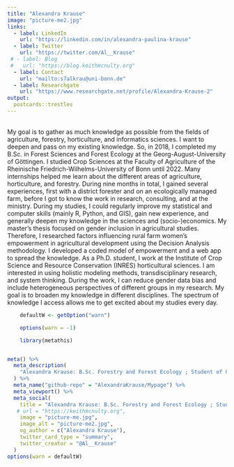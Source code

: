 ```yaml
---
title: "Alexandra Krause"
image: "picture-me2.jpg"
links:
  - label: LinkedIn
    url: "https://linkedin.com/in/alexandra-paulina-krause"
  - label: Twitter
    url: "https://twitter.com/Al__Krause"
 # - label: Blog
 #   url: "https://blog.keithmcnulty.org"
  - label: Contact
    url: "mailto:s7alkrau@uni-bonn.de"
  - label: Researchgate
    url: "https://www.researchgate.net/profile/Alexandra-Krause-2"
output:
  postcards::trestles
---
```


<br>
My goal is to gather as much knowledge as possible from the fields of agriculture, forestry, horticulture, and informatics sciences. I want to deepen and pass on my existing knowledge. So, in 2018, I completed my B.Sc. in Forest Sciences and Forest Ecology at the Georg-August-University of Göttingen. I studied Crop Sciences at the Faculty of Agriculture of the Rheinische Friedrich-Wilhelms-University of Bonn until 2022. Many internships helped me learn about the different areas of agriculture, horticulture, and forestry. During nine months in total, I gained several experiences, first with a district forester and on an ecologically managed farm, before I got to know the work in research, consulting, and at the ministry. During my studies, I could regularly improve my statistical and computer skills (mainly R, Python, and GIS), gain new experience, and generally deepen my knowledge in the sciences and (socio-)economics.
My master’s thesis focused on gender inclusion in agricultural studies. Therefore, I researched factors influencing rural farm women’s empowerment in agricultural development using the Decision Analysis methodology. I developed a coded model of empowerment and a web app to spread the knowledge. As a Ph.D. student, I work at the Institute of Crop Science and Resource Conservation (INRES) horticultural sciences. I am interested in using holistic modeling methods, transdisciplinary research, and system thinking. During the work, I can reduce gender data bias and include heterogeneous perspectives of different groups in my research. My goal is to broaden my knowledge in different disciplines. The spectrum of knowledge I access allows me to get excited about my studies every day.


```r
    defaultW <- getOption("warn") 

    options(warn = -1) 

    library(metathis)


meta() %>%
  meta_description(
    "Alexandra Krause: B.Sc. Forestry and Forest Ecology ; Student of Crop Science (Master), University Bonn"
  ) %>% 
  meta_name("github-repo" = "AlexandraKrause/Mypage") %>% 
  meta_viewport() %>% 
  meta_social(
    title = "Alexandra Krause: B.Sc. Forestry and Forest Ecology ; Student of Crop Science (Master), University Bonn",
   # url = "https://keithmcnulty.org",
    image = "picture-me.jpg",
    image_alt = "picture-me2.jpg",
    og_author = c("Alexandra Krause"),
    twitter_card_type = "summary",
    twitter_creator = "@Al__Krause"
  )
options(warn = defaultW)
```
